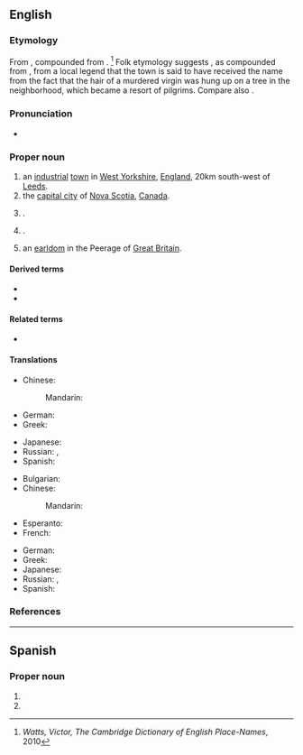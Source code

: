 ==English==
{{wikipedia}}

===Etymology===
From {{der|en|ang|halh-ġefeaxe|lit=grassy corner}}, compounded from {{compound|ang|healh|alt1=halh|feax|alt2=ġefeaxe|nocat=1}}.
<ref>''Watts, Victor, The Cambridge Dictionary of English Place-Names'', 2010</ref> Folk etymology suggests {{der|en|ang|hāliġfeax|lit=holy hair}}, as compounded from {{compound|ang|hāliġ|feax|nocat=1}}, from a local legend that the town is said to have received the name from the fact that the hair of a murdered virgin was hung up on a tree in the neighborhood, which became a resort of pilgrims. Compare also {{l|en|Fairfax}}.

===Pronunciation===
* {{IPA|en|/ˈhælɨˌfæks/}}

===Proper noun===
{{en-proper noun}}

# an [[industrial]] [[town]] in [[West Yorkshire]], [[England]], 20km south-west of [[Leeds]].
# the [[capital city]] of [[Nova Scotia]], [[Canada]].
# {{place|en|small town/county seat|co/Halifax County|s/North Carolina|c/USA}}.
# {{place|en|town/county seat|co/Halifax County|s/Virginia|c/USA}}.
# an [[earldom]] in the Peerage of [[Great Britain]].

====Derived terms====
* {{l|en|go to Halifax}}
* {{l|en|Halifax County}}

====Related terms====
* {{l|en|Haligonian}}

====Translations====
{{trans-top|city in England}}
* Chinese:
*: Mandarin: {{t+|cmn|哈利法克斯|tr=Hālìfǎkésī|sc=Hani}}
* German: {{t+|de|Halifax}}
* Greek: {{t|el|Χάλιφαξ|n}}
{{trans-mid}}
* Japanese: {{t|ja|ハリファックス|tr=Harifakkusu|sc=Jpan}}
* Russian: {{t+|ru|Га́лифакс|m}}, {{t+|ru|Галифа́кс|m}}
* Spanish: {{t+|es|Halifax|m}}
{{trans-bottom}}

{{trans-top|city of Canada}}
* Bulgarian: {{t|bg|Ха́лифакс|m}}
* Chinese:
*: Mandarin: {{t+|cmn|哈利法克斯|tr=Hālìfǎkésī|sc=Hani}}
* Esperanto: {{t|eo|Halifakso}}
* French: {{t+|fr|Halifax|m}}
{{trans-mid}}
* German: {{t+|de|Halifax}}
* Greek: {{t|el|Χάλιφαξ|n}}
* Japanese: {{t|ja|ハリファックス|tr=Harifakkusu|sc=Jpan}}
* Russian: {{t+|ru|Га́лифакс|m}}, {{t+|ru|Галифа́кс|m}}
* Spanish: {{t+|es|Halifax|m}}
{{trans-bottom}}

===References===
<references/>

{{c|en|Towns in England|West Yorkshire|Cities in Nova Scotia}}

----

==Spanish==

===Proper noun===
{{es-proper noun|m}}

# {{place|es|city|cc/England|t1=Halifax}}
# {{place|es|city|c/Canada|t1=Halifax}}